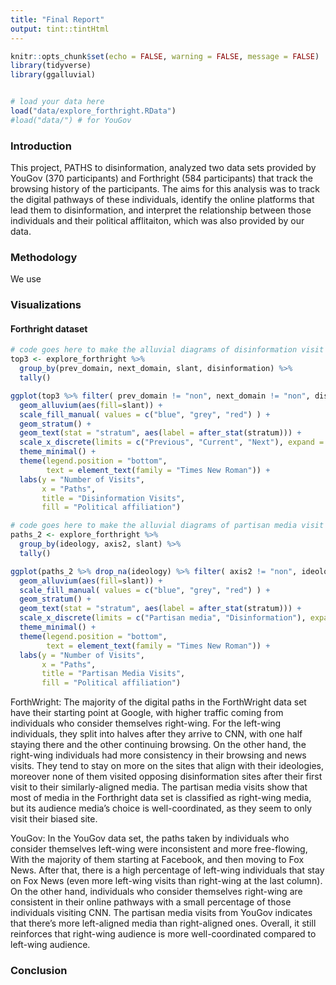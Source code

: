 ```yaml
---
title: "Final Report"
output: tint::tintHtml
---
```


```r
knitr::opts_chunk$set(echo = FALSE, warning = FALSE, message = FALSE)
library(tidyverse)
library(ggalluvial)


# load your data here 
load("data/explore_forthright.RData")
#load("data/") # for YouGov
```

### Introduction 

This project, PATHS to disinformation, analyzed two data sets provided by YouGov (370 participants) and Forthright (584 participants) that track the browsing history of the participants. The aims for this analysis was to track the digital pathways of these individuals, identify the online platforms that lead them to disinformation, and interpret the relationship between those individuals and their political afflitaiton, which was also provided by our data.  

### Methodology

We use 

### Visualizations

#### Forthright dataset
```r

# code goes here to make the alluvial diagrams of disinformation visit
top3 <- explore_forthright %>% 
  group_by(prev_domain, next_domain, slant, disinformation) %>% 
  tally()

ggplot(top3 %>% filter( prev_domain != "non", next_domain != "non", disinformation != "non"), aes(axis1 = prev_domain, axis2 = disinformation, axis3=next_domain, y = n)) +
  geom_alluvium(aes(fill=slant)) +
  scale_fill_manual( values = c("blue", "grey", "red") ) +
  geom_stratum() +
  geom_text(stat = "stratum", aes(label = after_stat(stratum))) +
  scale_x_discrete(limits = c("Previous", "Current", "Next"), expand = c(0.15, 0.05)) +
  theme_minimal() +
  theme(legend.position = "bottom",
        text = element_text(family = "Times New Roman")) + 
  labs(y = "Number of Visits",
       x = "Paths",
       title = "Disinformation Visits",
       fill = "Political affiliation")

# code goes here to make the alluvial diagrams of partisan media visit
paths_2 <- explore_forthright %>% 
  group_by(ideology, axis2, slant) %>% 
  tally()

ggplot(paths_2 %>% drop_na(ideology) %>% filter( axis2 != "non", ideology!="Neutral"), aes(axis1 = ideology, axis2 = axis2, y = n)) +
  geom_alluvium(aes(fill=slant)) +
  scale_fill_manual( values = c("blue", "grey", "red") ) +
  geom_stratum() +
  geom_text(stat = "stratum", aes(label = after_stat(stratum))) +
  scale_x_discrete(limits = c("Partisan media", "Disinformation"), expand = c(0.15, 0.05)) +
  theme_minimal() +
  theme(legend.position = "bottom",
        text = element_text(family = "Times New Roman")) + 
  labs(y = "Number of Visits",
       x = "Paths",
       title = "Partisan Media Visits",
       fill = "Political affiliation")
```
ForthWright:
The majority of the digital paths in the ForthWright data set have their starting point at Google, with higher traffic coming from individuals who consider themselves right-wing. For the left-wing individuals, they split into halves after they arrive to CNN, with one half staying there and the other continuing browsing. On the other hand, the right-wing individuals had more consistency in their browsing and news visits. They tend to stay on more on the sites that align with their ideologies, moreover none of them visited opposing disinformation sites after their first visit to their similarly-aligned media.
The partisan media visits show that most of media in the Forthright data set is classified as right-wing media, but its audience media's choice is well-coordinated, as they seem to only visit their biased site.


YouGov:
In the YouGov data set, the paths taken by individuals who consider themselves left-wing were inconsistent and more free-flowing, With the majority of them starting at Facebook, and then moving to Fox News. After that, there is a high percentage of left-wing individuals that stay on Fox News (even more left-wing visits than right-wing at the last column). On the other hand, individuals who consider themselves right-wing are consistent in their online pathways with a small percentage of those individuals visiting CNN.
The partisan media visits from YouGov indicates that there’s more left-aligned media than right-aligned ones. Overall, it still reinforces that right-wing audience is more well-coordinated compared to left-wing audience.


### Conclusion
